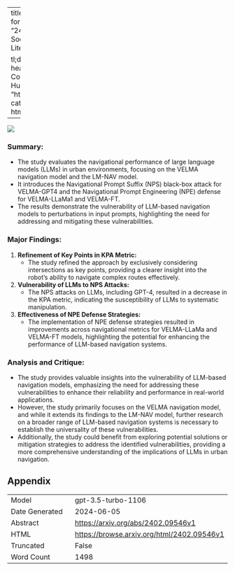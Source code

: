 
---
title: "How Secure Are Large Language Models (LLMs) for Navigation in Urban Environments?"
id: "2402.09546v1"
description: "Article: The Impact of Social Media on Mental Health: A Review of the Literature

tl;dr: Social media can negatively impact mental health, but more research is needed."
author: Congcong Wen, Jiazhao Liang, Shuaihang Yuan, Hao Huang, Yi Fang
date: "2024-02-14"
image: "https://browse.arxiv.org/html/2402.09546v1/x1.png"
categories: ['education', 'prompt-engineering']
format:
  html:
    code-overflow: wrap
---

![](https://browse.arxiv.org/html/2402.09546v1/x1.png)

### **Summary:**
- The study evaluates the navigational performance of large language models (LLMs) in urban environments, focusing on the VELMA navigation model and the LM-NAV model.
- It introduces the Navigational Prompt Suffix (NPS) black-box attack for VELMA-GPT4 and the Navigational Prompt Engineering (NPE) defense for VELMA-LLaMa1 and VELMA-FT.
- The results demonstrate the vulnerability of LLM-based navigation models to perturbations in input prompts, highlighting the need for addressing and mitigating these vulnerabilities.

### Major Findings:
1. **Refinement of Key Points in KPA Metric:**
   - The study refined the approach by exclusively considering intersections as key points, providing a clearer insight into the robot’s ability to navigate complex routes effectively.

2. **Vulnerability of LLMs to NPS Attacks:**
   - The NPS attacks on LLMs, including GPT-4, resulted in a decrease in the KPA metric, indicating the susceptibility of LLMs to systematic manipulation.

3. **Effectiveness of NPE Defense Strategies:**
   - The implementation of NPE defense strategies resulted in improvements across navigational metrics for VELMA-LLaMa and VELMA-FT models, highlighting the potential for enhancing the performance of LLM-based navigation systems.

### Analysis and Critique:
- The study provides valuable insights into the vulnerability of LLM-based navigation models, emphasizing the need for addressing these vulnerabilities to enhance their reliability and performance in real-world applications.
- However, the study primarily focuses on the VELMA navigation model, and while it extends its findings to the LM-NAV model, further research on a broader range of LLM-based navigation systems is necessary to establish the universality of these vulnerabilities.
- Additionally, the study could benefit from exploring potential solutions or mitigation strategies to address the identified vulnerabilities, providing a more comprehensive understanding of the implications of LLMs in urban navigation.

## Appendix

|          |          |
|----------|----------|
| Model     | gpt-3.5-turbo-1106       |
| Date Generated     | 2024-06-05       |
| Abstract | [https://arxiv.org/abs/2402.09546v1](https://arxiv.org/abs/2402.09546v1)        |
| HTML     | [https://browse.arxiv.org/html/2402.09546v1](https://browse.arxiv.org/html/2402.09546v1)       |
| Truncated       | False       |
| Word Count       | 1498       |